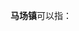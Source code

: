 '''马场镇'''可以指：
{{PRC admin/disambig|21/13/22/114/000|52/04/21/105/000|52/04/22/103/000|52/05/21/103/000}}
{{disambig|cat=三字中国镇名消歧义}}